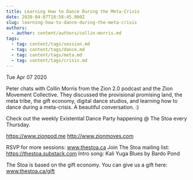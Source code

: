 ```yaml
---
title: Learning How to Dance During the Meta-Crisis
date: 2020-04-07T18:58:45.000Z
slug: learning-how-to-dance-during-the-meta-crisis
authors:
  - author: content/authors/collin-morris.md
tags:
  - tag: content/tags/session.md
  - tag: content/tags/dance.md
  - tag: content/tags/meta.md
  - tag: content/tags/crisis.md
---
```






Tue Apr 07 2020

Peter chats with Collin Morris from the Zion 2.0 podcast and the Zion Movement Collective. They discussed the provisional promising land, the meta tribe, the gift economy, digital dance studios, and learning how to dance during a meta-crisis. A beautiful conversation. :)

Check out the weekly Existential Dance Party happening @ The Stoa every Thursday.

https://www.zionpod.me
http://www.zionmoves.com

RSVP for more sessions: www.thestoa.ca
Join The Stoa mailing list: https://thestoa.substack.com
Intro song: Kali Yuga Blues by Bardo Pond

The Stoa is based on the gift economy. You can give us a gift here: www.thestoa.ca/gift


